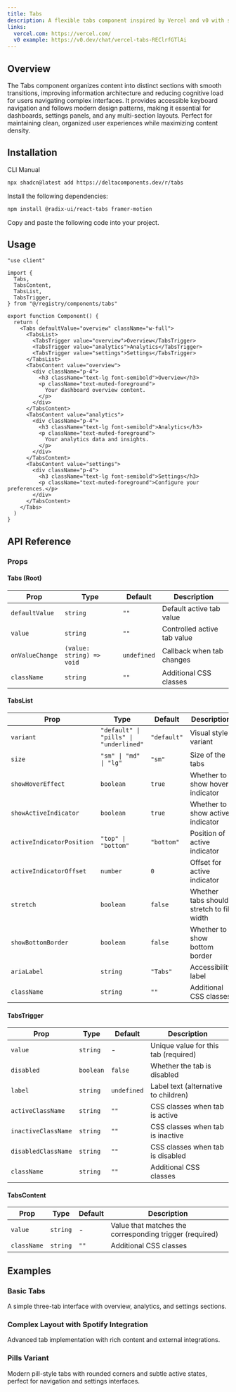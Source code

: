 ```yaml
---
title: Tabs
description: A flexible tabs component inspired by Vercel and v0 with smooth animations, keyboard navigation, and accessible design patterns.
links:
  vercel.com: https://vercel.com/
  v0 example: https://v0.dev/chat/vercel-tabs-REClrfGTlAi
---
```


<ComponentPreview name="tabs-demo" />

## Overview

The Tabs component organizes content into distinct sections with smooth transitions, improving information architecture and reducing cognitive load for users navigating complex interfaces. It provides accessible keyboard navigation and follows modern design patterns, making it essential for dashboards, settings panels, and any multi-section layouts. Perfect for maintaining clean, organized user experiences while maximizing content density.

## Installation

<Tabs defaultValue="cli">

<TabsList>
  <TabsTrigger value="cli">CLI</TabsTrigger>
  <TabsTrigger value="manual">Manual</TabsTrigger>
</TabsList>

<TabsContent value="cli">

```bash
npx shadcn@latest add https://deltacomponents.dev/r/tabs
```

</TabsContent>

<TabsContent value="manual">

<Steps>

<Step>Install the following dependencies:</Step>

```bash
npm install @radix-ui/react-tabs framer-motion
```

<Step>Copy and paste the following code into your project.</Step>

<ComponentSource name="tabs" />

</Steps>

</TabsContent>

</Tabs>

## Usage

```tsx
"use client"

import {
  Tabs,
  TabsContent,
  TabsList,
  TabsTrigger,
} from "@/registry/components/tabs"

export function Component() {
  return (
    <Tabs defaultValue="overview" className="w-full">
      <TabsList>
        <TabsTrigger value="overview">Overview</TabsTrigger>
        <TabsTrigger value="analytics">Analytics</TabsTrigger>
        <TabsTrigger value="settings">Settings</TabsTrigger>
      </TabsList>
      <TabsContent value="overview">
        <div className="p-4">
          <h3 className="text-lg font-semibold">Overview</h3>
          <p className="text-muted-foreground">
            Your dashboard overview content.
          </p>
        </div>
      </TabsContent>
      <TabsContent value="analytics">
        <div className="p-4">
          <h3 className="text-lg font-semibold">Analytics</h3>
          <p className="text-muted-foreground">
            Your analytics data and insights.
          </p>
        </div>
      </TabsContent>
      <TabsContent value="settings">
        <div className="p-4">
          <h3 className="text-lg font-semibold">Settings</h3>
          <p className="text-muted-foreground">Configure your preferences.</p>
        </div>
      </TabsContent>
    </Tabs>
  )
}
```

## API Reference

### Props

#### Tabs (Root)

<div className="overflow-x-auto">

| Prop            | Type                      | Default     | Description                 |
| --------------- | ------------------------- | ----------- | --------------------------- |
| `defaultValue`  | `string`                  | `""`        | Default active tab value    |
| `value`         | `string`                  | `""`        | Controlled active tab value |
| `onValueChange` | `(value: string) => void` | `undefined` | Callback when tab changes   |
| `className`     | `string`                  | `""`        | Additional CSS classes      |

</div>

#### TabsList

<div className="overflow-x-auto">

| Prop                      | Type                                   | Default     | Description                               |
| ------------------------- | -------------------------------------- | ----------- | ----------------------------------------- |
| `variant`                 | `"default" \| "pills" \| "underlined"` | `"default"` | Visual style variant                      |
| `size`                    | `"sm" \| "md" \| "lg"`                 | `"sm"`      | Size of the tabs                          |
| `showHoverEffect`         | `boolean`                              | `true`      | Whether to show hover indicator           |
| `showActiveIndicator`     | `boolean`                              | `true`      | Whether to show active indicator          |
| `activeIndicatorPosition` | `"top" \| "bottom"`                    | `"bottom"`  | Position of active indicator              |
| `activeIndicatorOffset`   | `number`                               | `0`         | Offset for active indicator               |
| `stretch`                 | `boolean`                              | `false`     | Whether tabs should stretch to fill width |
| `showBottomBorder`        | `boolean`                              | `false`     | Whether to show bottom border             |
| `ariaLabel`               | `string`                               | `"Tabs"`    | Accessibility label                       |
| `className`               | `string`                               | `""`        | Additional CSS classes                    |

</div>

#### TabsTrigger

<div className="overflow-x-auto">

| Prop                | Type      | Default     | Description                          |
| ------------------- | --------- | ----------- | ------------------------------------ |
| `value`             | `string`  | -           | Unique value for this tab (required) |
| `disabled`          | `boolean` | `false`     | Whether the tab is disabled          |
| `label`             | `string`  | `undefined` | Label text (alternative to children) |
| `activeClassName`   | `string`  | `""`        | CSS classes when tab is active       |
| `inactiveClassName` | `string`  | `""`        | CSS classes when tab is inactive     |
| `disabledClassName` | `string`  | `""`        | CSS classes when tab is disabled     |
| `className`         | `string`  | `""`        | Additional CSS classes               |

</div>

#### TabsContent

<div className="overflow-x-auto">

| Prop        | Type     | Default | Description                                             |
| ----------- | -------- | ------- | ------------------------------------------------------- |
| `value`     | `string` | -       | Value that matches the corresponding trigger (required) |
| `className` | `string` | `""`    | Additional CSS classes                                  |

</div>

## Examples

### Basic Tabs

A simple three-tab interface with overview, analytics, and settings sections.

<ComponentPreview name="tabs-demo" />

### Complex Layout with Spotify Integration

Advanced tab implementation with rich content and external integrations.

<ComponentPreview name="tabs-spotify-demo" />

### Pills Variant

Modern pill-style tabs with rounded corners and subtle active states, perfect for navigation and settings interfaces.

<ComponentPreview name="tabs-pills-demo" />
